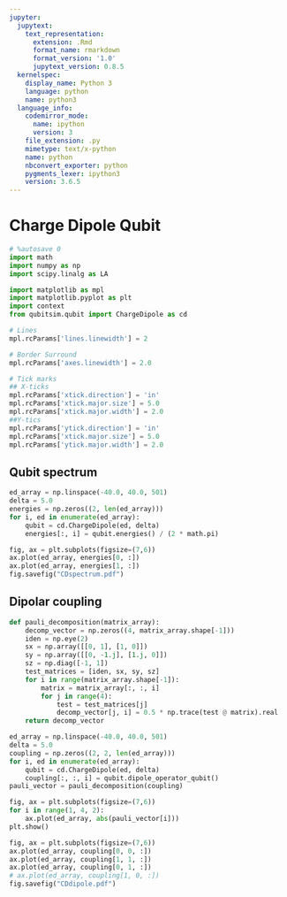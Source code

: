 ```yaml
---
jupyter:
  jupytext:
    text_representation:
      extension: .Rmd
      format_name: rmarkdown
      format_version: '1.0'
      jupytext_version: 0.8.5
  kernelspec:
    display_name: Python 3
    language: python
    name: python3
  language_info:
    codemirror_mode:
      name: ipython
      version: 3
    file_extension: .py
    mimetype: text/x-python
    name: python
    nbconvert_exporter: python
    pygments_lexer: ipython3
    version: 3.6.5
---
```


# Charge Dipole Qubit

```python
# %autosave 0
import math
import numpy as np
import scipy.linalg as LA

import matplotlib as mpl
import matplotlib.pyplot as plt
import context
from qubitsim.qubit import ChargeDipole as cd
```

```python
# Lines
mpl.rcParams['lines.linewidth'] = 2

# Border Surround
mpl.rcParams['axes.linewidth'] = 2.0

# Tick marks
## X-ticks
mpl.rcParams['xtick.direction'] = 'in'
mpl.rcParams['xtick.major.size'] = 5.0
mpl.rcParams['xtick.major.width'] = 2.0
##Y-tics
mpl.rcParams['ytick.direction'] = 'in'
mpl.rcParams['xtick.major.size'] = 5.0
mpl.rcParams['ytick.major.width'] = 2.0
```

## Qubit spectrum

```python
ed_array = np.linspace(-40.0, 40.0, 501)
delta = 5.0
energies = np.zeros((2, len(ed_array)))
for i, ed in enumerate(ed_array):
    qubit = cd.ChargeDipole(ed, delta)
    energies[:, i] = qubit.energies() / (2 * math.pi)
```

```python
fig, ax = plt.subplots(figsize=(7,6))
ax.plot(ed_array, energies[0, :])
ax.plot(ed_array, energies[1, :])
fig.savefig("CDspectrum.pdf")
```

## Dipolar coupling

```python
def pauli_decomposition(matrix_array):
    decomp_vector = np.zeros((4, matrix_array.shape[-1]))
    iden = np.eye(2)
    sx = np.array([[0, 1], [1, 0]])
    sy = np.array([[0, -1.j], [1.j, 0]])
    sz = np.diag([-1, 1])
    test_matrices = [iden, sx, sy, sz]
    for i in range(matrix_array.shape[-1]):
        matrix = matrix_array[:, :, i]
        for j in range(4):
            test = test_matrices[j]
            decomp_vector[j, i] = 0.5 * np.trace(test @ matrix).real
    return decomp_vector
```

```python
ed_array = np.linspace(-40.0, 40.0, 501)
delta = 5.0
coupling = np.zeros((2, 2, len(ed_array)))
for i, ed in enumerate(ed_array):
    qubit = cd.ChargeDipole(ed, delta)
    coupling[:, :, i] = qubit.dipole_operator_qubit()
pauli_vector = pauli_decomposition(coupling)
```

```python
fig, ax = plt.subplots(figsize=(7,6))
for i in range(1, 4, 2):
    ax.plot(ed_array, abs(pauli_vector[i]))
plt.show()
```

```python
fig, ax = plt.subplots(figsize=(7,6))
ax.plot(ed_array, coupling[0, 0, :])
ax.plot(ed_array, coupling[1, 1, :])
ax.plot(ed_array, coupling[0, 1, :])
# ax.plot(ed_array, coupling[1, 0, :])
fig.savefig("CDdipole.pdf")
```

```python

```

```python

```
